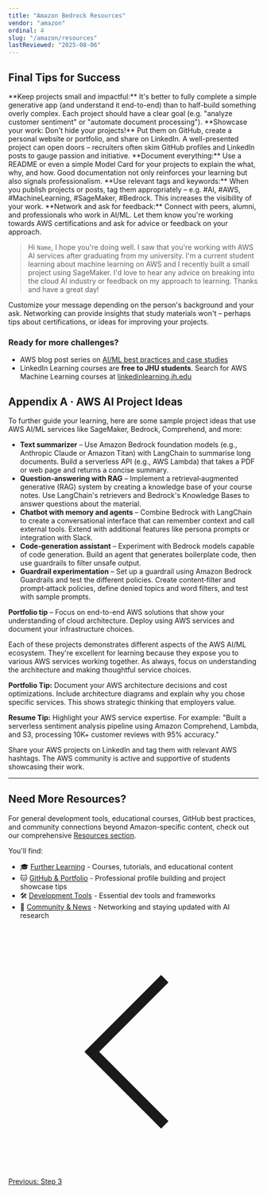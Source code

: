 ```yaml
---
title: "Amazon Bedrock Resources"
vendor: "amazon"
ordinal: 4
slug: "/amazon/resources"
lastReviewed: "2025-08-06"
---
```


## Final Tips for Success
<CheckList>
    <CheckListItem>**Keep projects small and impactful:** It's better to fully complete a simple generative app (and understand it end-to-end) than to half-build something overly complex. Each project should have a clear goal (e.g. "analyze customer sentiment" or "automate document processing").</CheckListItem>
    <CheckListItem>**Showcase your work: Don't hide your projects!** Put them on GitHub, create a personal website or portfolio, and share on LinkedIn. A well-presented project can open doors – recruiters often skim GitHub profiles and LinkedIn posts to gauge passion and initiative.</CheckListItem>
    <CheckListItem>**Document everything:** Use a README or even a simple Model Card for your projects to explain the what, why, and how. Good documentation not only reinforces your learning but also signals professionalism.</CheckListItem>
    <CheckListItem>**Use relevant tags and keywords:** When you publish projects or posts, tag them appropriately – e.g. #AI, #AWS, #MachineLearning, #SageMaker, #Bedrock. This increases the visibility of your work.</CheckListItem>
    <CheckListItem>**Network and ask for feedback:** Connect with peers, alumni, and professionals who work in AI/ML. Let them know you're working towards AWS certifications and ask for advice or feedback on your approach.</CheckListItem>
</CheckList>

> Hi ```Name```, I hope you're doing well. I saw that you're working with AWS AI services after graduating from my university. I'm a current student learning about machine learning on AWS and I recently built a small project using SageMaker. I'd love to hear any advice on breaking into the cloud AI industry or feedback on my approach to learning. Thanks and have a great day!

Customize your message depending on the person's background and your ask. Networking can provide insights that study materials won't – perhaps tips about certifications, or ideas for improving your projects.

### Ready for more challenges?
* AWS blog post series on [AI/ML best practices and case studies](https://aws.amazon.com/blogs/machine-learning/)
* LinkedIn Learning courses are **free to JHU students**. Search for AWS Machine Learning courses at [linkedinlearning.jh.edu](https://linkedinlearning.jh.edu)

## Appendix A · AWS AI Project Ideas
To further guide your learning, here are some sample project ideas that use AWS AI/ML services like SageMaker, Bedrock, Comprehend, and more:

* **Text summarizer** – Use Amazon Bedrock foundation models (e.g., Anthropic Claude or Amazon Titan) with LangChain to summarise long documents. Build a serverless API (e.g., AWS Lambda) that takes a PDF or web page and returns a concise summary.
* **Question‑answering with RAG** – Implement a retrieval‑augmented generative (RAG) system by creating a knowledge base of your course notes. Use LangChain's retrievers and Bedrock's Knowledge Bases to answer questions about the material.
* **Chatbot with memory and agents** – Combine Bedrock with LangChain to create a conversational interface that can remember context and call external tools. Extend with additional features like persona prompts or integration with Slack.
* **Code‑generation assistant** – Experiment with Bedrock models capable of code generation. Build an agent that generates boilerplate code, then use guardrails to filter unsafe output.
* **Guardrail experimentation** – Set up a guardrail using Amazon Bedrock Guardrails and test the different policies. Create content‑filter and prompt‑attack policies, define denied topics and word filters, and test with sample prompts.

<div className="bg-orange-50 rounded-lg p-6">
    <strong>Portfolio tip</strong> – Focus on end-to-end AWS solutions that show your understanding of cloud architecture. Deploy using AWS services and document your infrastructure choices.
</div>

Each of these projects demonstrates different aspects of the AWS AI/ML ecosystem. They're excellent for learning because they expose you to various AWS services working together. As always, focus on understanding the architecture and making thoughtful service choices.

**Portfolio Tip:** Document your AWS architecture decisions and cost optimizations. Include architecture diagrams and explain why you chose specific services. This shows strategic thinking that employers value.

**Resume Tip:** Highlight your AWS service expertise. For example: "Built a serverless sentiment analysis pipeline using Amazon Comprehend, Lambda, and S3, processing 10K+ customer reviews with 95% accuracy."

Share your AWS projects on LinkedIn and tag them with relevant AWS hashtags. The AWS community is active and supportive of students showcasing their work.

---

## Need More Resources?

For general development tools, educational courses, GitHub best practices, and community connections beyond Amazon-specific content, check out our comprehensive [Resources section](/resources).

You'll find:
- 🎓 [Further Learning](/resources/learning) - Courses, tutorials, and educational content
- 🐱 [GitHub & Portfolio](/resources/github) - Professional profile building and project showcase tips  
- 🛠️ [Development Tools](/resources/tools) - Essential dev tools and frameworks
- 👥 [Community & News](/resources/community) - Networking and staying updated with AI research

<div className="flex justify-center mt-8">
  <a href="/developerguide/amazon/step-3" className="group inline-flex items-center px-6 py-3 border border-transparent text-sm font-medium rounded-xl text-white bg-orange-500 hover:opacity-90 transition-all duration-200 shadow-lg hover:shadow-xl transform hover:-translate-y-0.5 no-underline">
    <svg className="mr-3 h-5 w-5 text-white group-hover:-translate-x-1 transition-transform" fill="none" stroke="currentColor" viewBox="0 0 24 24">
      <path strokeLinecap="round" strokeLinejoin="round" strokeWidth={2} d="M15 19l-7-7 7-7" />
    </svg>
    Previous: Step 3
  </a>
</div>

